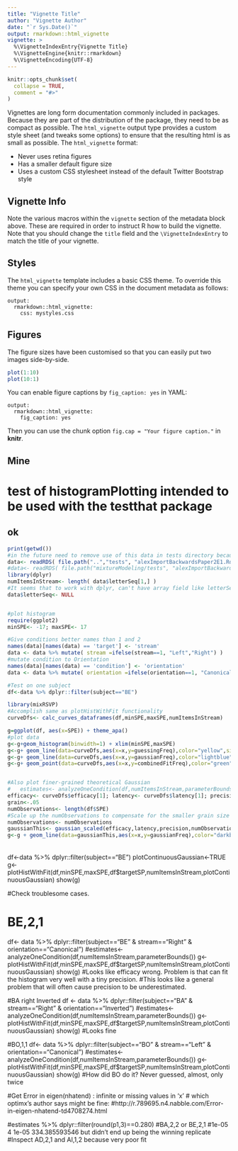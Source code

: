 ```yaml
---
title: "Vignette Title"
author: "Vignette Author"
date: "`r Sys.Date()`"
output: rmarkdown::html_vignette
vignette: >
  %\VignetteIndexEntry{Vignette Title}
  %\VignetteEngine{knitr::rmarkdown}
  %\VignetteEncoding{UTF-8}
---
```


```r
knitr::opts_chunk$set(
  collapse = TRUE,
  comment = "#>"
)
```

Vignettes are long form documentation commonly included in packages. Because they are part of the distribution of the package, they need to be as compact as possible. The `html_vignette` output type provides a custom style sheet (and tweaks some options) to ensure that the resulting html is as small as possible. The `html_vignette` format:

- Never uses retina figures
- Has a smaller default figure size
- Uses a custom CSS stylesheet instead of the default Twitter Bootstrap style

## Vignette Info

Note the various macros within the `vignette` section of the metadata block above. These are required in order to instruct R how to build the vignette. Note that you should change the `title` field and the `\VignetteIndexEntry` to match the title of your vignette.

## Styles

The `html_vignette` template includes a basic CSS theme. To override this theme you can specify your own CSS in the document metadata as follows:

    output: 
      rmarkdown::html_vignette:
        css: mystyles.css

## Figures

The figure sizes have been customised so that you can easily put two images side-by-side. 

```r
plot(1:10)
plot(10:1)
```

You can enable figure captions by `fig_caption: yes` in YAML:

    output:
      rmarkdown::html_vignette:
        fig_caption: yes

Then you can use the chunk option `fig.cap = "Your figure caption."` in **knitr**.

## Mine

# test of histogramPlotting intended to be used with the testthat package

## ok

```r

print(getwd())
#in the future need to remove use of this data in tests directory because meant to be only for tests
data<- readRDS( file.path("..","tests", "alexImportBackwardsPaper2E1.Rdata") ) #.mat file been preprocessed into melted long dataframe
#data<- readRDS( file.path("mixtureModeling/tests", "alexImportBackwardsPaper2E1.Rdata") ) #.mat file been preprocessed into melted long dataframe
library(dplyr)
numItemsInStream<- length( data$letterSeq[1,] )  
#It seems that to work with dplyr, can't have array field like letterSeq
data$letterSeq<- NULL


#plot histogram
require(ggplot2)
minSPE<- -17; maxSPE<- 17

#Give conditions better names than 1 and 2
names(data)[names(data) == 'target'] <- 'stream'
data <- data %>% mutate( stream =ifelse(stream==1, "Left","Right") )
#mutate condition to Orientation
names(data)[names(data) == 'condition'] <- 'orientation'
data <- data %>% mutate( orientation =ifelse(orientation==1, "Canonical","Inverted") )

#Test on one subject
df<-data %>% dplyr::filter(subject=="BE")

library(mixRSVP)
#Accomplish same as plotHistWithFit functionality
curveDfs<- calc_curves_dataframes(df,minSPE,maxSPE,numItemsInStream)

g=ggplot(df, aes(x=SPE)) + theme_apa()
#plot data
g<-g+geom_histogram(binwidth=1) + xlim(minSPE,maxSPE)
g<-g+ geom_line(data=curveDfs,aes(x=x,y=guessingFreq),color="yellow",size=1.2)
g<-g+ geom_line(data=curveDfs,aes(x=x,y=gaussianFreq),color="lightblue",size=1.2)
g<-g+ geom_point(data=curveDfs,aes(x=x,y=combinedFitFreq),color="green",size=1.2)


#Also plot finer-grained theoretical Gaussian
#   estimates<- analyzeOneCondition(df,numItemsInStream,parameterBounds())
efficacy<- curveDfs$efficacy[1]; latency<- curveDfs$latency[1]; precision<- curveDfs$precision[1]
grain<-.05
numObservations<- length(df$SPE)
#Scale up the numObservations to compensate for the smaller grain size
numObservations<- numObservations
gaussianThis<- gaussian_scaled(efficacy,latency,precision,numObservations,minSPE,maxSPE,grain) 
g<-g + geom_line(data=gaussianThis,aes(x=x,y=gaussianFreq),color="darkblue",size=1.2)
```


######

df<-data %>% dplyr::filter(subject=="BE")
plotContinuousGaussian<-TRUE
g<- plotHistWithFit(df,minSPE,maxSPE,df$targetSP,numItemsInStream,plotContinuousGaussian)
show(g) 

#Check troublesome cases.

# BE,2,1
df<- data %>% dplyr::filter(subject=="BE" & stream=="Right" & orientation=="Canonical") 
#estimates<- analyzeOneCondition(df,numItemsInStream,parameterBounds())
g<- plotHistWithFit(df,minSPE,maxSPE,df$targetSP,numItemsInStream,plotContinuousGaussian)
show(g) #Looks like efficacy wrong. Problem is that can fit the histogram very well with a tiny precision.
#This looks like a general problem that will often cause precision to be underestimated.

#BA right Inverted
df <- data %>% dplyr::filter(subject=="BA" & stream=="Right" & orientation=="Inverted")
#estimates<- analyzeOneCondition(df,numItemsInStream,parameterBounds())
g<- plotHistWithFit(df,minSPE,maxSPE,df$targetSP,numItemsInStream,plotContinuousGaussian)
show(g) #Looks fine

#BO,1,1
df<- data %>% dplyr::filter(subject=="BO" & stream=="Left" & orientation=="Canonical") 
#estimates<- analyzeOneCondition(df,numItemsInStream,parameterBounds())
g<- plotHistWithFit(df,minSPE,maxSPE,df$targetSP,numItemsInStream,plotContinuousGaussian)
show(g) #How did BO do it? Never guessed, almost, only twice

#Get Error in eigen(nhatend) : infinite or missing values in 'x'
# which optimx's author says might be fine:
#http://r.789695.n4.nabble.com/Error-in-eigen-nhatend-td4708274.html



#estimates %>% dplyr::filter(round(p1,3)==0.280) #BA,2,2 or BE,2,1
#1e-05  4 1e-05 334.385593546 but didn't end up being the winning replicate
#Inspect AD,2,1 and AI,1,2 because very poor fit


